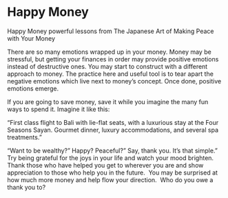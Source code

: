 
# Happy Money



Happy Money
powerful lessons from The Japanese Art of Making Peace with Your Money

There are so many emotions wrapped up in your money. Money may be stressful, but getting your finances in order may provide positive emotions instead of destructive ones. You may start to construct with a different approach to money. The practice here and useful tool is to tear apart the negative emotions which live next to money's concept. Once done, positive emotions emerge. 

If you are going to save money, save it while you imagine the many fun ways to spend it. Imagine it like this:

"First class flight to Bali with lie-flat seats, with a luxurious stay at the Four Seasons Sayan. Gourmet dinner, luxury accommodations, and several spa treatments."

“Want to be wealthy?” Happy? Peaceful?” Say, thank you. It’s that simple.” Try being grateful for the joys in your life and watch your mood brighten. Thank those who have helped you get to wherever you are and show appreciation to those who help you in the future.  You may be surprised at how much more money and help flow your direction.  Who do you owe a thank you to?


[^1]: [](){.external}
[^2]: [](){.external}